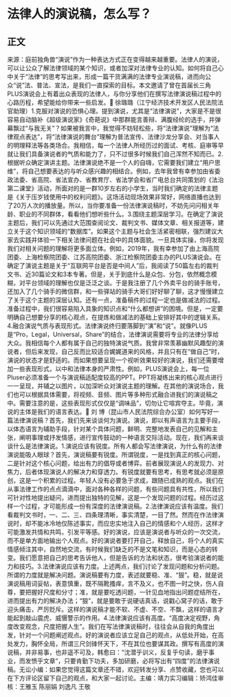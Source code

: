 # 法律人的演说稿，怎么写？
## 正文
来源：庭前独角兽“演说”作为一种表达方式正在变得越来越重要。法律人的演说，可以让公众了解法律领域的某个知识，或者加深对法律专业的认知。如何将自己心中关于“法律”的思考写出来，形成一篇干货满满的法律专业演说稿，进而向公众“说”法、普法、宣法，是我们一直探索的目标。本文邀请了曾在首届长三角PLUS演说会上有着出众表现的法律人，与你分享他们在撰写法律演说稿过程中的心路历程，希望能给你带来一些启发。🔹 徐璐璐（江宁经济技术开发区人民法院法官助理）1.克服对演说的恐惧心理。提到演说，尤其是“法律演说”，大家是不是很容易自动脑补《超级演说家》《奇葩说》中那群能言善辩、满腹经纶的选手，并弹幕飘过“与我无关”？如果被我言中，我觉得不妨轻松些，将“法律演说”理解为“法律观点表达”，将“法律演说的舞台”理解为普法宣传、法律沙龙分享会、对当事人的明理释法等各类场合。我相信，每一个法律人所经历过的面试、考核、庭审等早就让我们具备演说者的气质和能力了，只不过很多时候我们自己浑然不知而已。2.根据听众确定演讲主题。法律演说绝不是一个人的自嗨，它需要我们建立“用户思维”，将自己想要表达的与听众感兴趣的相结合。例如，去年我曾有幸参加由省委政法委、省高院、省法宣办、省教育厅、省法学会和省广电总台共同策划的《法治第二课堂》活动，所面对的是一群10岁左右的小学生，当时我们确定的法律主题是《关于压岁钱使用中的权利问题》。这场活动现场效果非常好，网络直播也达到了20万人次的播放量。所以，当你要准备一份法律演说稿时，不妨先问问相关年龄、职业的不同群体，看看他们想听些什么。3.围绕主题深层学习。在确定了演说主题后，我们可以先通过大范围查阅论文、裁判文书、媒体文章、相关报道等，建立关于这个知识领域的“数据库”。如果这个主题与社会生活紧密相联，强烈建议大家去实践并体验一下相关法律问题在社会中的具体面貌。一旦具体实操，你将发现我们对相关问题的理解将更多面立体。例如，2019年，我有幸参加了由上海高院团委、上海检察院团委、江苏高院团委、浙江检察院团委主办的PLUS演说会。在确定了演说主题是关于“互联网平台是否是中间人”后，我阅读了50篇左右的裁判文书、近30篇论文和3本专著。但是，关于到底什么是众包、分包，依然概念模糊，对平台领域的理解也仅是泛泛之谈。于是我注册了几个外卖平台的骑手账号，还加入了几个骑手的微信群，和一些驿站的骑手大哥们好好聊了聊，这才慢慢建立了关于这个主题的深层认知。还有一点，准备稿件的过程一定也是做减法的过程。准备过程中，我们很容易陷入具象的知识点和“什么都想讲”的困境。但是，一定要明确自己想要分享的核心观点，在提炼和做减法的基础上安排好其中的逻辑关系。4.融合演说气质与表现形式。法律演说终归要落脚到“演”和“说”。就像PLUS是“Pro，Legal，Universal，Share”的结合，法律演说需要将专业的法律分享给大众。我相信每个人都有属于自己的独特演说气质。我曾非常羡慕幽默风趣型的演说者，但后来发现，自己反而比较适合娓娓道来的风格，并且只有在“做自己”时，演说的状态才是舒适的。而如果想要呈现一个视听效果较好的演说，我们还需要增加一些表现形式，以中和法律本身的严肃性。例如，PLUS演说会上，每一位Pluser必须准备一个与演说稿适配度较高的PPT。PPT将凝练出来的核心观点进行一一呈现，并辅之以图片，以加深听众对演说主题的理解。在其他的演说场合，我们也可以根据具体需要，将视频、音频、图片等多种形式融合进我们的演说稿之中。需要注意的是，这些表现形式仅仅是“调味品”，切勿让它喧宾夺主。毕竟，演说的主体是我们的语言表达。🔹 刘 博（昆山市人民法院综合办公室）如何写好一篇法律演说稿？首先，我们先来谈谈何为演说。演说，即以有声语言为主要手段，以体态语言为辅助手段，针对某个具体问题，鲜明、完整地发表自己的见解和主张，阐明事理或抒发情感，进行宣传鼓动的一种语言交际活动。现在，我们再来谈谈什么是法律演说。1.演说应该有锐度。所有人都会写法律演说，为什么有的法律演说能吸人眼球？首先，演说稿要有锐度。所谓锐度，一是找到真正的核心问题，二是针对这个核心问题，给出有力的倡导或者博弈。前者展现演说人的发现力、对焦力，后者体现演说人的解决力和穿透力。有锐度就要有思考，有思考就必须是原创，这是一个积累的过程。年轻人没有必要急于求成，跟随已成熟的观点。我们在从事法律工作的点点滴滴中，面对各种各样的问题，有些问题具有共性，所以我们可针对性地提出疑问，进而提出独特的见解，这是一个发现问题的过程。经历过这样一个过程，才可能形成一份有深度的法律演说稿。2.法律演说应该有温度。我们看裁判文书时，一、二、三、四条理清晰，事实清楚，一目了然。然而在作法律演说时，却不能冰冷地仅陈述事实，而应忠实地注入自己的情感和个人经历，这样才可能激发共情和共鸣，引发平等感。好的演说，应该是演说者与听众的一次交流，而不是单方面地输出个人观点。好的演说者要打开自己，释放自己，将个人的真实情感倾注其中，自然地交流，有时候我们缺乏的不是文笔和知识，而是心态的转变。我们愿意把自己的思考告诉他人，但是告诉的方法和状态，很考验演说者的能力和技巧。3.法律演说应该有力度。上述两点，我们讨论了发现问题和分析问题。所谓的力度就是解决问题。演说稿要有力度，表述就要稳、准、“狠”。稳，就是说演说稿用词妥帖，表意慎重，既不隔靴搔痒，言不及义，也不图一时之快，伤人自尊，要把握好尺度和分寸；准，就是要吃透问题，一针见血地指出问题症结所在，进而提出有力的解决办法；“狠”，就是要敢于说硬话真话，说戳心窝子的话，敢于迎头痛击，严厉贬斥。这样的演说稿才能不软、不虚、不空、不飘，这样的语言才能起到敲山震虎、威慑警示的作用。4.法律演说应该有高度。“高度决定视野，角度改变观念，尺度把握人生”。我们在写法律演说稿时，往往会从自我的角度出发，针对一个问题阐述观点。好的演说者应该立足自己的观点，从低处开始，在高处发力，胸怀全局，所谓三尺剑锋怀天下，不在其位也要谋其政。撰写有高度的演说稿，并非易事，也非遥不可及，韩愈曰：“沈潜乎训义，反复乎句读，磨乎事业，而发愤乎文章”，只要肯勤下功夫，多加研磨，必将写出有“四度”的法律演说稿。无讼小编：如果您觉得这篇文章还不错，欢迎转发分享、点赞收藏，您也可以在下方评论区留下自己的观点，和大家一起讨论。主编：靖力实习编辑：矫鸿佳审核：王雅玉 陈丽娟 刘逸凡 王敬